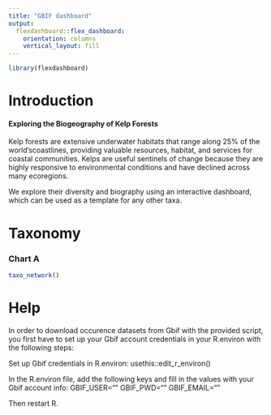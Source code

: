 ```yaml
---
title: "GBIF dashboard"
output: 
  flexdashboard::flex_dashboard:
    orientation: columns
    vertical_layout: fill
---
```


```r
library(flexdashboard)
```

Introduction
===================================== 

#### Exploring the Biogeography of Kelp Forests 

Kelp forests are extensive underwater habitats that range along 25% of the world’scoastlines, providing valuable resources, habitat, and services for coastal communities.
Kelps are useful sentinels of change because they are highly responsive to environmental conditions and have declined across many ecoregions.

[](`r here::here("images","kelp_intro.jpg")` "Title")

We explore their diversity and biography using an interactive dashboard, which can be used as a template for any other taxa. 

Taxonomy
===================================== 

### Chart A

```r
taxo_network()
```


Help
=====================================
In order to download occurence datasets from Gbif with the provided script, you first have to set up your Gbif account credentials in your R.environ with the following steps:

Set up Gbif credentials in R.environ:
usethis::edit_r_environ()

In the R.environ file, add the following keys and fill in the values with your Gbif account info:
GBIF_USER=""
GBIF_PWD=""
GBIF_EMAIL=""

Then restart R.